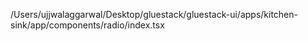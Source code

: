 /Users/ujjwalaggarwal/Desktop/gluestack/gluestack-ui/apps/kitchen-sink/app/components/radio/index.tsx